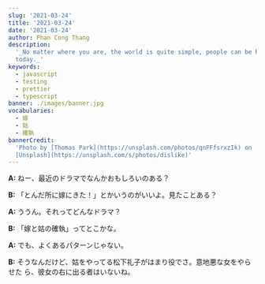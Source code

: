 ```yaml
---
slug: '2021-03-24'
title: '2021-03-24'
date: '2021-03-24'
author: Phan Cong Thang
description:
  '_No matter where you are, the world is quite simple, people can be happy from
  today._'
keywords:
  - javascript
  - testing
  - prettier
  - typescript
banner: ./images/banner.jpg
vocabularies:
  - 嫁
  - 姑
  - 確執
bannerCredit:
  'Photo by [Thomas Park](https://unsplash.com/photos/qnFFfsrxzIk) on
  [Unsplash](https://unsplash.com/s/photos/dislike)'
---
```


**A:** ねー、最近のドラマでなんかおもしろいのある？

**B:** 「とんだ所に嫁にきた！」とかいうのがいいよ。見たことある？

**A:** ううん。それってどんなドラマ？

**B:** 「嫁と姑の確執」ってとこかな。

**A:** でも、よくあるパターンじゃない。

**B:** そうなんだけど、姑をやってる松下礼子がはまり役でさ。意地悪な女をやらせた
ら、彼女の右に出る者はいないね。
